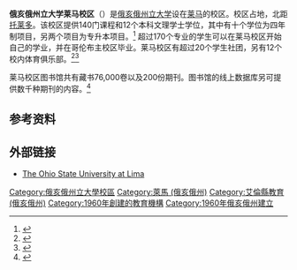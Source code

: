 {{roughtranslation|time=2017-09-17T09:07:47+00:00}}
{{Infobox university
|name    = 俄亥俄州立大学莱马校区
|image   = 
|motto   = ''Disciplina in civitatem''<br/>(Latin, "Education for Citizenship")
|established = 1960
|type    = [[公立大学|公立大学]]<br/>[[赠地大学|赠地大学]]<br/>[[Sea_Grant_Colleges|Sea Grant]]
|endowment   =
|staff   = 95名全/兼职教职员工
|president   = [[Gordon_Gee|Gordon Gee]]
|chancellor  =
|dean        = Gregory Rose<br/>(interim dean/director)
|students    = 995名全日制学生；286名非全日制学生
|undergrad   = 1,181
|postgrad    = 100
|doctoral    =
|city        = [[莱马_(俄亥俄州)|莱马]]
|state       = [[俄亥俄州|俄亥俄州]]
|country     = [[美国|美国]]
|campus      = 565英亩 (Lima campus),<br/>{{convert|15311|acre|km2}} (total all campuses)
|free_label  = Athletics
|free        = 5 varsity sports,<br/>7 intramural sports <br /> (Lima campus)
|nickname    = [[俄亥俄州立大学七叶树队|俄亥俄州立大学七叶树队]]
[[File:Aesculus_glabra_seeds.png|70px]]
|colors      = Scarlet and Gray
<span style="background-color:#990000;width:50px;border:1px solid #000000">     </span> <span style="background-color:#999999;width:50px;border:1px solid #000000">     </span>
|mascot      = [[男爵|男爵]]
|website     = [http://lima.osu.edu/ lima.osu.edu]
}}

'''俄亥俄州立大学莱马校区'''（{{lang-en|Ohio State University at Lima}}）是[[俄亥俄州立大学|俄亥俄州立大学]]设在[[莱马_(俄亥俄州)|莱马]]的校区。校区占地{{convert|565|acre|km2|sing=on}}，北距[[托莱多_(俄亥俄州)|托莱多]]{{convert|80|mi|km}}。该校区提供140门课程和12个本科文理学士学位，其中有十个学位为四年制项目，另两个项目为专升本项目。<ref name="majors">{{cite web | title = Academic Programs | url = http://lima.osu.edu/admissions/bachelors.php | accessdate = 2012-08-29 | publisher = The Ohio State University at Lima | deadurl = yes | archiveurl = https://web.archive.org/web/20121114101221/http://lima.osu.edu/admissions/bachelors.php | archivedate = 2012-11-14 }}</ref> 超过170个专业的学生可以在莱马校区开始自己的学业，并在哥伦布主校区毕业。莱马校区有超过20个学生社团，另有12个校内体育俱乐部。<ref name="ClubsOrgs">{{cite web | title = Student Life: Student Organizations and Clubs | url = http://lima.osu.edu/students/studentclubs.php | accessdate = 2012-08-29 | publisher = The Ohio State University at Lima | deadurl = yes | archiveurl = https://web.archive.org/web/20120828054019/http://lima.osu.edu/students/studentClubs.php | archivedate = 2012-08-28 }}</ref><ref name="Intramurals">{{cite web | title = Athletics: Barons Intramural Sports | url = http://lima.osu.edu/athletics/intramurals.php | accessdate = 2012-08-29 | publisher = The Ohio State University at Lima | deadurl = yes | archiveurl = https://web.archive.org/web/20120909113628/http://lima.osu.edu/athletics/intramurals.php | archivedate = 2012-09-09 }}</ref>

莱马校区图书馆共有藏书76,000卷以及200份期刊。图书馆的线上数据库另可提供数千种期刊的内容。<ref>{{cite web | title = About the Library | url = http://lima.osu.edu/library/about.php | accessdate = 2012-08-30 | publisher = The Ohio State University at Lima | deadurl = yes | archiveurl = https://web.archive.org/web/20130102004456/http://lima.osu.edu/library/about.php | archivedate = 2013-01-02 }}</ref><!--The University shares the campus with [[James_A._Rhodes_State_College|James A. Rhodes State College]].<ref name="HistCent">{{cite web|url=http://www.ohiohistorycentral.org/entry.php?rec=2522|title=James A. Rhodes State College|date=2006-07-12|publisher=Ohio History Central|accessdate=2008-11-08}}</ref>
-->

== 参考资料 ==
{{Reflist}}

== 外部链接 ==
*[http://lima.osu.edu/ The Ohio State University at Lima]{{Wayback|url=http://lima.osu.edu/ |date=20130703004706 }}

{{Coord|40.738348|-84.027676|region:US_type:edu|display=title}}

{{Ohio State University|campus}}

{{DEFAULTSORT:Ohio State University at Lima}}
[[Category:俄亥俄州立大學校區|Category:俄亥俄州立大學校區]]
[[Category:萊馬_(俄亥俄州)|Category:萊馬 (俄亥俄州)]]
[[Category:艾倫縣教育_(俄亥俄州)|Category:艾倫縣教育 (俄亥俄州)]]
[[Category:1960年創建的教育機構|Category:1960年創建的教育機構]]
[[Category:1960年俄亥俄州建立|Category:1960年俄亥俄州建立]]